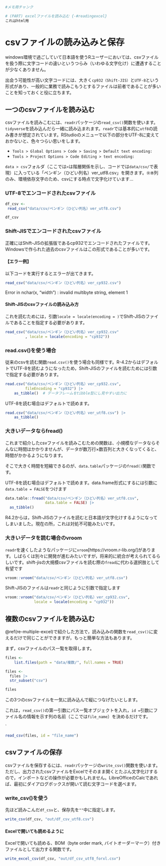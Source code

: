 
```r
#メモ用チャンク

# (PART) excelファイルを読み込む {-#readingexcel}
これはhtml用

```

# csvファイルの読み込みと保存 {#readsavecsv}

windows環境で過ごしていて日本語を使うRユーザーにおいては、csvファイルを扱う際に文字コードの違いというつらみ（いわゆる文字化け）に遭遇することが少なくありません。

出会う可能性が高い文字コードには、大きく`cp932（Shift-JIS）`と`UTF-8`という形式があり、一般的に業務で読みこもうとするファイルは前者であることが多いことを知っておくと役に立ちます。

## 一つのcsvファイルを読み込む {#rscsv-readone}

csvファイルを読みこむには、`readr`パッケージの`read_csv()`関数を使います。`tidyverse`を読み込んだら一緒に読み込まれます。`readr`では基本的に`utf8`の読み書きが想定されています。RStudioのメニューで以下の部分をUTF-8に変えておかないと、色々つらい思いをします。

* `Tools > Global Options > Code > Saving > Default text encoding:`
* `Tools > Project Options > Code Editing > text encoding:`

`data > csv`フォルダ（ここでは`>`は階層関係を示し、コードでは`data/csv/`で表現）に入っている「ペンギン（ひどい列名）ver_utf8.csv」を開きます。`㊛㊚`列のみ、環境依存文字のため、csvにする時点で文字化けています…

### UTF-8でエンコードされたcsvファイル{#rscsv-readone-utf}

```r
df_csv <- 
 read_csv("data/csv/ペンギン（ひどい列名）ver_utf8.csv")

df_csv
``` 


### Shift-JISでエンコードされたcsvファイル{#rscsv-readone-sjis}

正確にはShift-JISの拡張版であるcp932でエンコードされたファイルです。Windowsで作られた過去のcsvファイルはこの形式であることが多いです。

#### 【エラー例】{#rscsv-readone-sjiserror}

以下コードを実行するとエラーが出てきます。

```r
read_csv("data/csv/ペンギン（ひどい列名）ver_cp932.csv")
```

Error in nchar(x, "width") : invalid multibyte string, element 1

<!-- 過去コード -->
<!-- read_csv("data/csv/ペンギン（ひどい列名）ver_cp932.csv") |>  -->
<!--   clean_names(case = "old_janitor") |>  -->
<!--   select(1:3) # 紙面の都合で最初の3つの変数に限定 -->


#### Shift-JISのcsvファイルの読み込み方 {#rscsv-readone-sjisread}

これを読むためには，引数`locale = locale(encoding = )`でShift-JISのファイルであることを指定する必要があります。

```r
read_csv("data/csv/ペンギン（ひどい列名）ver_cp932.csv"
         , locale = locale(encoding = "cp932"))
```

\newpage

### read.csv()を使う場合{#rscsv-readone-baseread}

従来のcsvを読む関数`read.csv()`を使う場合も同様です。R-4.2からはデフォルトでUTF-8を読むようになったため，Shift-JISのファイルを読むためには引数で指定する必要があります。


```r
read.csv("data/csv/ペンギン（ひどい列名）ver_cp932.csv", 
         fileEncoding = "cp932") |>
    as_tibble()  # データフレームをtibble型にし見やすい出力に
```
<!-- 確認中 -->
<!-- `read.csv()`を使う場合は引数で`encoding = "cp932"`を指定します -->
<!-- https://shohei-doi.github.io/quant_polisci/encoding-r.html -->



UTF-8を読む場合はデフォルトで読めます。

```r
read.csv("data/csv/ペンギン（ひどい列名）ver_utf8.csv") |> 
    as_tibble()
```

### 大きいデータならfread(){#rscsv-readone-fread}

これまで紹介したcsvファイルを読みこむための関数は、小規模なデータならそんなに時間はかかりませんが、データが数万行×数百列と大きくなってくると、時間がかかるようになります。

そこで大きく時間を短縮できるのが、`data.table`パッケージの`fread()`関数です。

UTF-8を読む場合はデフォルトで読めます。data.frame形式にするには引数に`data.table = FALSE`をつけます

```r
data.table::fread("data/csv/ペンギン（ひどい列名）ver_utf8.csv",
                  data.table = FALSE) |> 
  as_tibble()
```

R4.2からは，Shift-JISのファイルを読むと日本語が文字化けするようになってしまいました。現在の所，これは対処不可能みたいです。



### 大きいデータを読む場合のvroom{#rscsv-readone-vroom}

`readr`を速くしたようなパッケージに`vroom`[https://vroom.r-lib.org/]があります。しばらくは別々に開発が進むみたいですが，将来的に統合が考えられてるらしいです。shift-jisの大規模csvファイルを読む際の`fread`に代わる選択肢として有望です


```r
vroom::vroom("data/csv/ペンギン（ひどい列名）ver_utf8.csv")
```

Shift-JISのファイルは`readr`と同じように引数で指定します

```r
vroom::vroom("data/csv/ペンギン（ひどい列名）ver_cp932.csv",
             locale = locale(encoding = "cp932"))
```

## 複数のcsvファイルを読み込む{#rscsv-readmulti}

\@ref(re-multiple-excel)で紹介した方法で，読み込みの関数を`read_csv()`に変えるだけで同じことができますが，もっと簡単な方法もあります。

まず，csvファイルのパス一覧を取得します。

```r
files <-
    list.files(path = "data/複数/", full.names = TRUE)

files <- 
  files |> 
  str_subset("csv")

files
```

この3つのcsvファイルを一気に読み込んで縦につなげたいとします。

これは，`read_csv()`の第一引数にパス一覧オブジェクトを入れ，`id =`引数にファイル名の情報を示す列の名前（ここでは`file_name`）を決めるだけです。

`
```r
read_csv(files, id = "file_name")
```

## csvファイルの保存 {#writeonecsv}

csvファイルを保存するには、`readr`パッケージの`write_csv()`関数を使います。ただし、出力されたcsvファイルをExcelでそのまま開くとたぶん文字化けするので，インポートなどの操作が必要かもしれません。LibreOfficeのCalcであれば、最初にダイアログボックスが開いて読む文字コードを選べます。

### write_csv()を使う {#writeonecsv-writecsv}

先ほど読みこんだ`df_csv`と、保存先を`""`中に指定します。

```r
write_csv(df_csv, "out/df_csv_utf8.csv")
```

\newpage

#### Excelで開いても読めるように {#writeonecsv-excelcsv}

Excelで開いても読める、BOM（byte order mark, バイトオーダーマーク）付きファイルとして出力する関数です。

```r
write_excel_csv(df_csv, "out/df_csv_utf8_forxl.csv")
```




